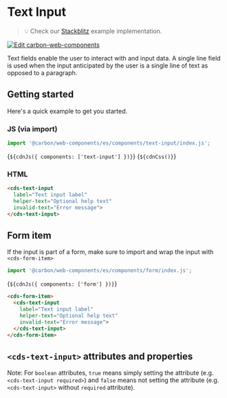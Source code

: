 
<Meta of={TextInput} />

# Text Input

> 💡 Check our
> [Stackblitz](https://stackblitz.com/github/carbon-design-system/carbon/tree/main/packages/web-components/examples/components/input)
> example implementation.

[![Edit carbon-web-components](https://developer.stackblitz.com/img/open_in_stackblitz.svg)](https://stackblitz.com/github/carbon-design-system/carbon-for-ibm-dotcom/tree/main/packages/carbon-web-components/examples/stackblitz/basic/components/input)

Text fields enable the user to interact with and input data. A single line field
is used when the input anticipated by the user is a single line of text as
opposed to a paragraph.

## Getting started

Here's a quick example to get you started.

### JS (via import)

```javascript
import '@carbon/web-components/es/components/text-input/index.js';
```

<Markdown>{`${cdnJs({ components: ['text-input'] })}`}</Markdown>
<Markdown>{`${cdnCss()}`}</Markdown>

### HTML

```html
<cds-text-input
  label="Text input label"
  helper-text="Optional help text"
  invalid-text="Error message">
</cds-text-input>
```

## Form item

If the input is part of a form, make sure to import and wrap the input with
`<cds-form-item>`

```javascript
import '@carbon/web-components/es/components/form/index.js';
```

<Markdown>{`${cdnJs({ components: ['form'] })}`}</Markdown>

```html
<cds-form-item>
  <cds-text-input
    label="Text input label"
    helper-text="Optional help text"
    invalid-text="Error message">
  </cds-text-input>
</cds-form-item>
```

## `<cds-text-input>` attributes and properties

Note: For `boolean` attributes, `true` means simply setting the attribute (e.g.
`<cds-text-input required>`) and `false` means not setting the attribute (e.g.
`<cds-text-input>` without `required` attribute).

<ArgTypes of="cds-text-input" />
